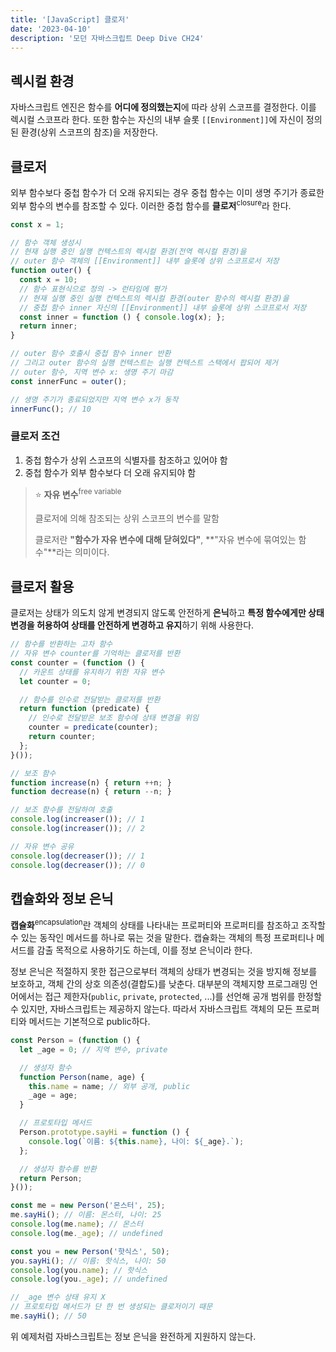 ```yaml
---
title: '[JavaScript] 클로저'
date: '2023-04-10'
description: '모던 자바스크립트 Deep Dive CH24'
---
```


## 렉시컬 환경

자바스크립트 엔진은 함수를 **어디에 정의했는지**에 따라 상위 스코프를 결정한다. 이를 렉시컬 스코프라 한다. 또한 함수는 자신의 내부 슬롯 `[[Environment]]`에 자신이 정의된 환경(상위 스코프의 참조)을 저장한다.

## 클로저

외부 함수보다 중첩 함수가 더 오래 유지되는 경우 중첩 함수는 이미 생명 주기가 종료한 외부 함수의 변수를 참조할 수 있다. 이러한 중첩 함수를 **클로저**<sup>closure</sup>라 한다.

```js
const x = 1;

// 함수 객체 생성시
// 현재 실행 중인 실행 컨텍스트의 렉시컬 환경(전역 렉시컬 환경)을
// outer 함수 객체의 [[Environment]] 내부 슬롯에 상위 스코프로서 저장
function outer() {
  const x = 10;
  // 함수 표현식으로 정의 -> 런타임에 평가
  // 현재 실행 중인 실행 컨텍스트의 렉시컬 환경(outer 함수의 렉시컬 환경)을 
  // 중첩 함수 inner 자신의 [[Environment]] 내부 슬롯에 상위 스코프로서 저장
  const inner = function () { console.log(x); };
  return inner;
}

// outer 함수 호출시 중첩 함수 inner 반환
// 그리고 outer 함수의 실행 컨텍스트는 실행 컨텍스트 스택에서 팝되어 제거
// outer 함수, 지역 변수 x: 생명 주기 마감
const innerFunc = outer();

// 생명 주기가 종료되었지만 지역 변수 x가 동작
innerFunc(); // 10
```

### 클로저 조건

1. 중첩 함수가 상위 스코프의 식별자를 참조하고 있어야 함
2. 중첩 함수가 외부 함수보다 더 오래 유지되야 함

> ⭐ **자유 변수**<sup>free variable</sup>
>
> 클로저에 의해 참조되는 상위 스코프의 변수를 말함
>
> 클로저란 **"함수가 자유 변수에 대해 닫혀있다"**, **"자유 변수에 묶여있는 함수"**라는 의미이다.

## 클로저 활용

클로저는 상태가 의도치 않게 변경되지 않도록 안전하게 **은닉**하고 **특정 함수에게만 상태 변경을 허용하여 상태를 안전하게 변경하고 유지**하기 위해 사용한다.

```js
// 함수를 반환하는 고차 함수
// 자유 변수 counter를 기억하는 클로저를 반환
const counter = (function () {
  // 카운트 상태를 유지하기 위한 자유 변수
  let counter = 0;

  // 함수를 인수로 전달받는 클로저를 반환
  return function (predicate) {
    // 인수로 전달받은 보조 함수에 상태 변경을 위임
    counter = predicate(counter);
    return counter;
  };
}());

// 보조 함수
function increase(n) { return ++n; }
function decrease(n) { return --n; }

// 보조 함수를 전달하여 호출
console.log(increaser()); // 1
console.log(increaser()); // 2

// 자유 변수 공유
console.log(decreaser()); // 1
console.log(decreaser()); // 0
```

## 캡슐화와 정보 은닉

**캡슐화**<sup>encapsulation</sup>란 객체의 상태를 나타내는 프로퍼티와 프로퍼티를 참조하고 조작할 수 있는 동작인 메서드를 하나로 묶는 것을 말한다. 캡슐화는 객체의 특정 프로퍼티나 메서드를 감출 목적으로 사용하기도 하는데, 이를 정보 은닉이라 한다.

정보 은닉은 적절하지 못한 접근으로부터 객체의 상태가 변경되는 것을 방지해 정보를 보호하고, 객체 간의 상호 의존성(결합도)를 낮춘다. 대부분의 객체지향 프로그래밍 언어에서는 접근 제한자(`public`, `private`, `protected`, ...)를 선언해 공개 범위를 한정할 수 있지만, 자바스크립트는 제공하지 않는다. 따라서 자바스크립트 객체의 모든 프로퍼티와 메서드는 기본적으로 public하다.

```js
const Person = (function () {
  let _age = 0; // 지역 변수, private

  // 생성자 함수
  function Person(name, age) {
    this.name = name; // 외부 공개, public
    _age = age;
  }

  // 프로토타입 메서드
  Person.prototype.sayHi = function () {
    console.log(`이름: ${this.name}, 나이: ${_age}.`);
  };

  // 생성자 함수를 반환
  return Person;
}());

const me = new Person('몬스터', 25);
me.sayHi(); // 이름: 몬스터, 나이: 25
console.log(me.name); // 몬스터
console.log(me._age); // undefined

const you = new Person('핫식스', 50);
you.sayHi(); // 이름: 핫식스, 나이: 50
console.log(you.name); // 핫식스
console.log(you._age); // undefined

// _age 변수 상태 유지 X
// 프로토타입 메서드가 단 한 번 생성되는 클로저이기 때문
me.sayHi(); // 50
```

위 예제처럼 자바스크립트는 정보 은닉을 완전하게 지원하지 않는다.
